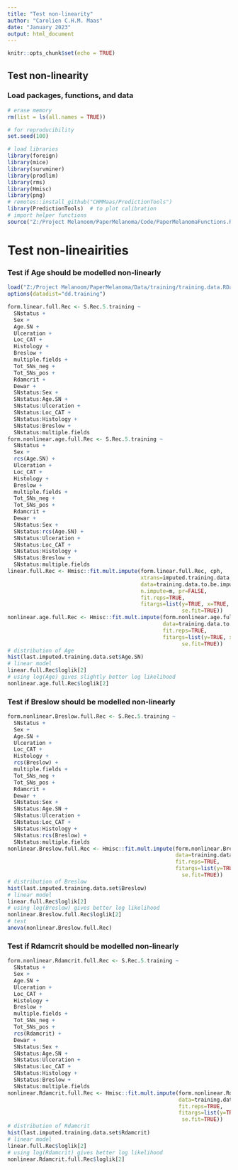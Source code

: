 ```yaml
---
title: "Test non-linearity"
author: "Carolien C.H.M. Maas"
date: "January 2023"
output: html_document
---
```


```r
knitr::opts_chunk$set(echo = TRUE)
```

## Test non-linearity

### Load packages, functions, and data 
```r
# erase memory
rm(list = ls(all.names = TRUE))

# for reproducibility
set.seed(100)

# load libraries
library(foreign)
library(mice)
library(survminer)
library(prodlim)
library(rms)
library(Hmisc)
library(png)
# remotes::install_github("CHMMaas/PredictionTools")
library(PredictionTools)  # to plot calibration
# import helper functions
source("Z:/Project Melanoom/PaperMelanoma/Code/PaperMelanomaFunctions.R")
```

# Test non-lineairities
### Test if Age should be modelled non-linearly
```r
load("Z:/Project Melanoom/PaperMelanoma/Data/training/training.data.RData")
options(datadist="dd.training")

form.linear.full.Rec <- S.Rec.5.training ~
  SNstatus +
  Sex +
  Age.SN +
  Ulceration +
  Loc_CAT +
  Histology +
  Breslow +
  multiple.fields +
  Tot_SNs_neg +
  Tot_SNs_pos +
  Rdamcrit +
  Dewar +
  SNstatus:Sex +
  SNstatus:Age.SN +
  SNstatus:Ulceration +
  SNstatus:Loc_CAT +
  SNstatus:Histology +
  SNstatus:Breslow +
  SNstatus:multiple.fields
form.nonlinear.age.full.Rec <- S.Rec.5.training ~
  SNstatus +
  Sex +
  rcs(Age.SN) +
  Ulceration +
  Loc_CAT +
  Histology +
  Breslow +
  multiple.fields +
  Tot_SNs_neg +
  Tot_SNs_pos +
  Rdamcrit +
  Dewar +
  SNstatus:Sex +
  SNstatus:rcs(Age.SN) +
  SNstatus:Ulceration +
  SNstatus:Loc_CAT +
  SNstatus:Histology +
  SNstatus:Breslow +
  SNstatus:multiple.fields
linear.full.Rec <- Hmisc::fit.mult.impute(form.linear.full.Rec, cph, 
                                          xtrans=imputed.training.data,
                                          data=training.data.to.be.imputed,
                                          n.impute=m, pr=FALSE,
                                          fit.reps=TRUE, 
                                          fitargs=list(y=TRUE, x=TRUE, 
                                                       se.fit=TRUE))
nonlinear.age.full.Rec <- Hmisc::fit.mult.impute(form.nonlinear.age.full.Rec, cph, xtrans=imputed.training.data,
                                                 data=training.data.to.be.imputed,n.impute=m, pr=FALSE,
                                                 fit.reps=TRUE, 
                                                 fitargs=list(y=TRUE, x=TRUE, 
                                                       se.fit=TRUE))
# distribution of Age
hist(last.imputed.training.data.set$Age.SN)
# linear model
linear.full.Rec$loglik[2]
# using log(Age) gives slightly better log likelihood
nonlinear.age.full.Rec$loglik[2]
```

### Test if Breslow should be modelled non-linearly
```r
form.nonlinear.Breslow.full.Rec <- S.Rec.5.training ~
  SNstatus +
  Sex +
  Age.SN +
  Ulceration +
  Loc_CAT +
  Histology +
  rcs(Breslow) +
  multiple.fields +
  Tot_SNs_neg +
  Tot_SNs_pos +
  Rdamcrit +
  Dewar +
  SNstatus:Sex +
  SNstatus:Age.SN +
  SNstatus:Ulceration +
  SNstatus:Loc_CAT +
  SNstatus:Histology +
  SNstatus:rcs(Breslow) +
  SNstatus:multiple.fields
nonlinear.Breslow.full.Rec <- Hmisc::fit.mult.impute(form.nonlinear.Breslow.full.Rec, cph, xtrans=imputed.training.data,
                                                     data=training.data.to.be.imputed,n.impute=m, pr=FALSE,
                                                     fit.reps=TRUE, 
                                                     fitargs=list(y=TRUE, x=TRUE, 
                                                       se.fit=TRUE))
# distribution of Breslow
hist(last.imputed.training.data.set$Breslow)
# linear model
linear.full.Rec$loglik[2]
# using log(Breslow) gives better log likelihood
nonlinear.Breslow.full.Rec$loglik[2]
# test
anova(nonlinear.Breslow.full.Rec)
```

### Test if Rdamcrit should be modelled non-linearly
```r
form.nonlinear.Rdamcrit.full.Rec <- S.Rec.5.training ~
  SNstatus +
  Sex +
  Age.SN +
  Ulceration +
  Loc_CAT +
  Histology +
  Breslow +
  multiple.fields +
  Tot_SNs_neg +
  Tot_SNs_pos +
  rcs(Rdamcrit) +
  Dewar +
  SNstatus:Sex +
  SNstatus:Age.SN +
  SNstatus:Ulceration +
  SNstatus:Loc_CAT +
  SNstatus:Histology +
  SNstatus:Breslow +
  SNstatus:multiple.fields
nonlinear.Rdamcrit.full.Rec <- Hmisc::fit.mult.impute(form.nonlinear.Rdamcrit.full.Rec, cph, xtrans=imputed.training.data,
                                                      data=training.data.to.be.imputed,n.impute=m, pr=FALSE,
                                                      fit.reps=TRUE, 
                                                      fitargs=list(y=TRUE, x=TRUE, 
                                                       se.fit=TRUE))
# distribution of Rdamcrit
hist(last.imputed.training.data.set$Rdamcrit)
# linear model
linear.full.Rec$loglik[2]
# using log(Rdamcrit) gives better log likelihood
nonlinear.Rdamcrit.full.Rec$loglik[2]
```
